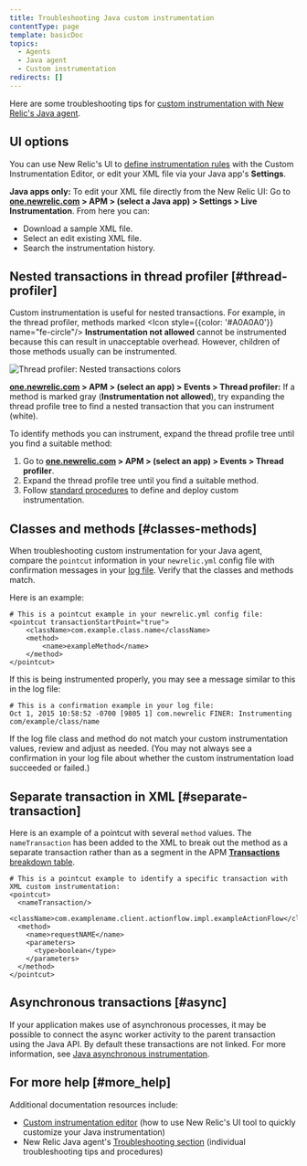 ```yaml
---
title: Troubleshooting Java custom instrumentation
contentType: page
template: basicDoc
topics:
  - Agents
  - Java agent
  - Custom instrumentation
redirects: []
---
```


Here are some troubleshooting tips for [custom instrumentation with New Relic's Java agent](/docs/agents/java-agent/custom-instrumentation/java-custom-instrumentation).

## UI options

You can use New Relic's UI to [define instrumentation rules](/docs/agents/java-agent/custom-instrumentation/custom-instrumentation-editor-quickly-customize-your-java-instrumentation) with the Custom Instrumentation Editor, or edit your XML file via your Java app's **Settings**.

**Java apps only:** To edit your XML file directly from the New Relic UI: Go to **[one.newrelic.com](https://one.newrelic.com) > APM > (select a Java app) > Settings > Live Instrumentation**. From here you can:

* Download a sample XML file.
* Select an edit existing XML file.
* Search the instrumentation history.

## Nested transactions in thread profiler [#thread-profiler]

Custom instrumentation is useful for nested transactions. For example, in the thread profiler, methods marked <Icon style={{color: '#A0A0A0'}} name="fe-circle"/>
**Instrumentation not allowed** cannot be instrumented because this can result in unacceptable overhead. However, children of those methods usually can be instrumented.

![Thread profiler: Nested transactions colors](./images/crop-java-custom-inst-colors.png "Thread profiler: Nested transactions colors")

**[one.newrelic.com](https://one.newrelic.com) > APM > (select an app) > Events > Thread profiler:** If a method is marked gray (**Instrumentation not allowed**), try expanding the thread profile tree to find a nested transaction that you can instrument (white).

To identify methods you can instrument, expand the thread profile tree until you find a suitable method:

1. Go to **[one.newrelic.com](https://one.newrelic.com) > APM > (select an app) > Events > Thread profiler**.
2. Expand the thread profile tree until you find a suitable method.
3. Follow [standard procedures](/docs/agents/java-agent/custom-instrumentation/custom-instrumentation-editor-quickly-customize-your-java-instrumentation) to define and deploy custom instrumentation.

## Classes and methods [#classes-methods]

When troubleshooting custom instrumentation for your Java agent, compare the `pointcut` information in your `newrelic.yml` config file with confirmation messages in your [log file](/docs/agents/java-agent/troubleshooting/generating-logs-troubleshooting-java). Verify that the classes and methods match.

Here is an example:

```
# This is a pointcut example in your newrelic.yml config file:
<pointcut transactionStartPoint="true">
    <className>com.example.class.name</className>
    <method>
        <name>exampleMethod</name>
    </method>
</pointcut>
```

If this is being instrumented properly, you may see a message similar to this in the log file:

```
# This is a confirmation example in your log file:
Oct 1, 2015 10:58:52 -0700 [9805 1] com.newrelic FINER: Instrumenting com/example/class/name
```

If the log file class and method do not match your custom instrumentation values, review and adjust as needed. (You may not always see a confirmation in your log file about whether the custom instrumentation load succeeded or failed.)

## Separate transaction in XML [#separate-transaction]

Here is an example of a pointcut with several `method` values. The `nameTransaction` has been added to the XML to break out the method as a separate transaction rather than as a segment in the APM [**Transactions** breakdown table](/docs/apm/applications-menu/monitoring/transactions-page).

```
# This is a pointcut example to identify a specific transaction with XML custom instrumentation:
<pointcut>
  <nameTransaction/>
  <className>com.examplename.client.actionflow.impl.exampleActionFlow</className>
  <method>
    <name>requestNAME</name>
    <parameters>
      <type>boolean</type>
    </parameters>
  </method>
</pointcut>
```

## Asynchronous transactions [#async]

If your application makes use of asynchronous processes, it may be possible to connect the async worker activity to the parent transaction using the Java API. By default these transactions are not linked. For more information, see [Java asynchronous instrumentation](/docs/agents/java-agent/async-instrumentation/introduction-java-async-instrumentation).

## For more help [#more_help]

Additional documentation resources include:

* [Custom instrumentation editor](/docs/agents/java-agent/custom-instrumentation/custom-instrumentation-editor-quickly-customize-your-java-instrumentation) (how to use New Relic's UI tool to quickly customize your Java instrumentation)
* New Relic Java agent's [Troubleshooting section](/docs/agents/java-agent/troubleshooting) (individual troubleshooting tips and procedures)
